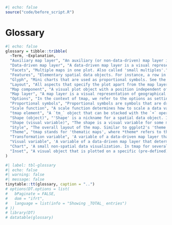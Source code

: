 ```r
#| echo: false
source("code/before_script.R")
```

# Glossary {#sec-glossary}

```r
#| echo: false
glossary = tibble::tribble(
  ~Term, ~Explanation,
  "Auxiliary map layer", "An auxiliary (or non-data-driven) map layer is a visual representation of geographic information that does not come from a spatial object, but uses the map's coordinates. Examples: `tm_grid()`/`tm_graticules()` and `tm_basemap()`.",
  "Data-driven map layer", "A data-driven map layer is a visual representation of a spatial object. E.g., `tm_polygons()` or `tm_raster()`.",
  "Facets", "Multiple maps in one plot. Also called 'small multiples'.",
  "Features", "Elementary spatial data objects. For instance, a row in an `sf` data.frame or a single raster cell.",
  "Glyph", "Mini charts that are used as proportional symbols. See the extension package `tmap.glyphs`.",
  "Layout", "All aspects that specify the plot apart from the map layers and map components. Examples: margins, background color, aspect ratio, font sizes, etc. These can be set via `tm_layout`. These layout options form a subset of all tmap options (see **options**).",
  "Map component", "A visual plot object with a position independent of map coordinates. Examples: a legend, a compass, a title.",
  "Map layer", "A map layer is a visual representation of geographical information. We distinguish two types: *data-driven* and *auxiliary* map layers. The former requires spatial objects whereas the latter only the geographic information (bounding box and coordinate reference system).",
  "Options", "In the context of tmap, we refer to the options as settings, which can be configured using `tm_options`. These can be *layout* options (see **layout**) or otherwise (e.g., `'show.messages'`).",
  "Proportional symbols", "Proportional symbols are symbols that are drawn at geographic locations and that are sized proportionally with a data variable. The result is known as a 'proportional symbol map'. These symbols are usually bubbles (filled circles), but can also be small charts, called **glyphs**.",
  "Scale function", "A scale function determines how to scale a data variable to either a visual variable or a transformation variable. Examples: `tm_scale_continuous`, `tm_scale_categorical`.",
  "tmap element", "A `tm_` object that can be stacked with the `+` operator. These are: `tm_shape()`, map layer functions (such as `tm_polygons()`), facet specification function `tm_facets()`, map components (such as `tm_compass()`), and layout/option specification functions, such as `tm_layout()`.",
  "Shape (object)", "'Shape' is a nickname for a spatial data object. It is used in `tm_shape()`.",
  "Shape (visual variable)", "The shape is a visual variable for some map layer functions, most prominently `tm_symbols()`. It determines the shape/design of the symbols.",
  "Style", "The overall layout of the map. Similar to ggplot2's 'theme' (see **theme**).",
  "Theme", "tmap stands for 'thematic maps', where *theme* refers to the topic of the data plotted on a map. Note that in ggplot2, a 'theme' refers to the overall layout, e.g. `ggplot2::theme_minimal()`. In tmap, we use **style** for this.",
  "Transformation variable", 'A variable of a data-driven map layer that determines a *transformation* of the spatial object. (TO DO: exact definition). For instance, `tm_cartogram(size = "var")`.',
  "Visual variable", 'A variable of a data-driven map layer that determines a *visual* aspect. This can be data-driven, e.g. `tm_polygons(fill = "var")`, where `var` is the name of an `sf` column, or a constant value, such as `tm_polygons(fill = "blue")`.',
  "Chart", 'A small non-spatial data visualization. In tmap for several purposes: 1) an addition to a legend `tm_polygons(fill = "var", fill.chart = tm_chart_histogram())`, 2) a glyph (see **glyphs**), 3) a custom chart plotted as an inset.',
  "Inset", "A visual object that is plotted on a specific (pre-defined) location. It can be a small map (**minimap**) or a **chart**."
)
```

```r
#| label: tbl-glossary
#| echo: false
#| warning: false
#| message: false
tinytable::tt(glossary, caption = "..")
# options(DT.options = list(
#   bPaginate = FALSE, 
#   dom = "ifrt", 
#   language = list(info = "Showing _TOTAL_ entries")
# ))
# library(DT)
# datatable(glossary)
```
